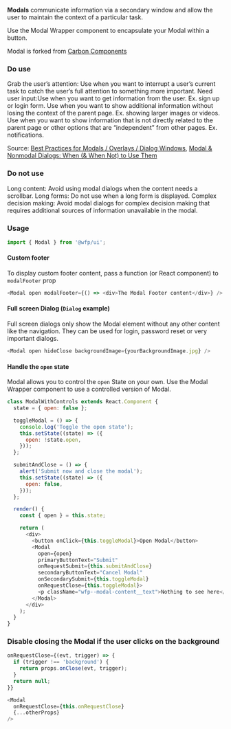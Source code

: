 **Modals** communicate information via a secondary window and allow the user to maintain the context of a particular task.

Use the Modal Wrapper component to encapsulate your Modal within a button.

Modal is forked from [Carbon Components](https://www.carbondesignsystem.com/components/modal/code)

### Do use


<List kind="bullet">
  <ListItem kind="checkmark">
    Grab the user’s attention: Use when you want to interrupt a user’s current
    task to catch the user’s full attention to something more important.
  </ListItem>
  <ListItem kind="checkmark">
    Need user input:Use when you want to get information from the user. Ex. sign
    up or login form.
  </ListItem>
  <ListItem kind="checkmark">
    Use when you want to show additional information without losing the context
    of the parent page. Ex. showing larger images or videos.
  </ListItem>
  <ListItem kind="checkmark">
    Use when you want to show information that is not directly related to the
    parent page or other options that are “independent” from other pages. Ex.
    notifications.
  </ListItem>
</List>

<!--
#### Grab the user’s attention

Use when you want to interrupt a user’s current task to catch the user’s full attention to something more important.

#### Need user input

Use when you want to get information from the user. Ex. sign up or login form.

#### Show additional information in context.

Use when you want to show additional information without losing the context of the parent page. Ex. showing larger images or videos.

#### Show additional information (not in context)

Use when you want to show information that is not directly related to the parent page or other options that are “independent” from other pages. Ex. notifications.
-->

Source: [Best Practices for Modals / Overlays / Dialog Windows](https://uxplanet.org/best-practices-for-modals-overlays-dialog-windows-c00c66cddd8c), [Modal & Nonmodal Dialogs: When (& When Not) to Use Them](https://www.nngroup.com/articles/modal-nonmodal-dialog/)

### Do not use

<List kind="bullet">
  <ListItem kind="cross">
    Long content: Avoid using modal dialogs when the content needs a scrollbar.
  </ListItem>
  <ListItem kind="cross">
    Long forms: Do not use when a long form is displayed.
  </ListItem>
  <ListItem kind="cross">
  Complex decision making: Avoid modal dialogs for complex decision making that requires additional sources of information unavailable in the modal.

  </ListItem>
</List>

### Usage

```js
import { Modal } from '@wfp/ui';
```

#### Custom footer

To display custom footer content, pass a function (or React component) to `modalFooter` prop

```js
<Modal open modalFooter={() => <div>The Modal Footer content</div>} />
```

#### Full screen Dialog (`Dialog` example)

Full screen dialogs only show the Modal element without any other content like the navigation. They can be used for login, password reset or very important dialogs.

```js
<Modal open hideClose backgroundImage={yourBackgroundImage.jpg} />
```

#### Handle the `open` state

Modal allows you to control the `open` State on your own. Use the Modal Wrapper component to use a controlled version of Modal.

```js
class ModalWithControls extends React.Component {
  state = { open: false };

  toggleModal = () => {
    console.log('Toggle the open state');
    this.setState((state) => ({
      open: !state.open,
    }));
  };

  submitAndClose = () => {
    alert('Submit now and close the modal');
    this.setState((state) => ({
      open: false,
    }));
  };

  render() {
    const { open } = this.state;

    return (
      <div>
        <button onClick={this.toggleModal}>Open Modal</button>
        <Modal
          open={open}
          primaryButtonText="Submit"
          onRequestSubmit={this.submitAndClose}
          secondaryButtonText="Cancel Modal"
          onSecondarySubmit={this.toggleModal}
          onRequestClose={this.toggleModal}>
          <p className="wfp--modal-content__text">Nothing to see here</p>
        </Modal>
      </div>
    );
  }
}
```

### Disable closing the Modal if the user clicks on the background

```js
onRequestClose={(evt, trigger) => {
  if (trigger !== 'background') {
    return props.onClose(evt, trigger);
  }
  return null;
}}

<Modal
  onRequestClose={this.onRequestClose}
  {...otherProps}
/>
```
